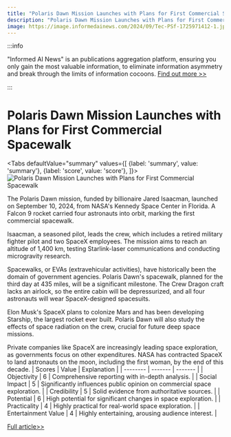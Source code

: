 ```yaml
---
title: "Polaris Dawn Mission Launches with Plans for First Commercial Spacewalk"
description: "Polaris Dawn Mission Launches with Plans for First Commercial Spacewalk"
image: https://image.informedainews.com/2024/09/Tec-PSf-1725971412-1.jpg
---
```



:::info

"Informed AI News" is an publications aggregation platform, ensuring you only gain the most valuable information, to eliminate information asymmetry and break through the limits of information cocoons.  [Find out more >>](/)

:::

# Polaris Dawn Mission Launches with Plans for First Commercial Spacewalk


<Tabs
	defaultValue="summary"
	values={[
	{label: 'summary', value: 'summary'},
	{label: 'score', value: 'score'},
]}>
<TabItem value="summary">
<img
  src="https://image.informedainews.com/2024/09/Tec-PSf-1725971412-1.jpg"
  alt="Polaris Dawn Mission Launches with Plans for First Commercial Spacewalk"
/>



The Polaris Dawn mission, funded by billionaire Jared Isaacman, launched on September 10, 2024, from NASA's Kennedy Space Center in Florida. A Falcon 9 rocket carried four astronauts into orbit, marking the first commercial spacewalk.

Isaacman, a seasoned pilot, leads the crew, which includes a retired military fighter pilot and two SpaceX employees. The mission aims to reach an altitude of 1,400 km, testing Starlink-laser communications and conducting microgravity research.

Spacewalks, or EVAs (extravehicular activities), have historically been the domain of government agencies. Polaris Dawn's spacewalk, planned for the third day at 435 miles, will be a significant milestone. The Crew Dragon craft lacks an airlock, so the entire cabin will be depressurized, and all four astronauts will wear SpaceX-designed spacesuits.

Elon Musk's SpaceX plans to colonize Mars and has been developing Starship, the largest rocket ever built. Polaris Dawn will also study the effects of space radiation on the crew, crucial for future deep space missions.

Private companies like SpaceX are increasingly leading space exploration, as governments focus on other expenditures. NASA has contracted SpaceX to land astronauts on the moon, including the first woman, by the end of this decade.
</TabItem>
<TabItem value="score">
	| Scores     | Value   | Explanation |
	| -------- | ------- | ------- |
	| Objectivity  | 6    | Comprehensive reporting with in-depth analysis.    |
	| Social Impact | 5     | Significantly influences public opinion on commercial space exploration.    |
	| Credibility    | 5    | Solid evidence from authoritative sources.    |
	| Potential    | 6    | High potential for significant changes in space exploration.    |
	| Practicality    | 4    | Highly practical for real-world space exploration.    |
	| Entertainment Value    | 4    | Highly entertaining, arousing audience interest.    |
</TabItem>
</Tabs>

[Full article>>](https://www.theguardian.com/science/article/2024/sep/10/polaris-dawn-mission-blasts-off-first-commercial-spacewalk-spacex)
